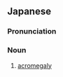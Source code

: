==Japanese==
{{ja-kanjitab|せん|たん|きょ|だい|しょう}}

===Pronunciation===
{{ja-pron|せんたんきょだいしょう}}

===Noun===
{{ja-noun|せんたんきょだいしょう}}

# [[acromegaly]]
